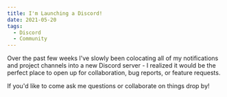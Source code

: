 ```yaml
---
title: I'm Launching a Discord!
date: 2021-05-20
tags:
  - Discord
  - Community
---
```


Over the past few weeks I've slowly been colocating all of my notifications and project channels into a new Discord server - I realized it would be the perfect place to open up for collaboration, bug reports, or feature requests.

If you'd like to come ask me questions or collaborate on things drop by!

<Confetti count={100} velocity={60} spread={70}>
  <DiscordInvite />
</Confetti>
